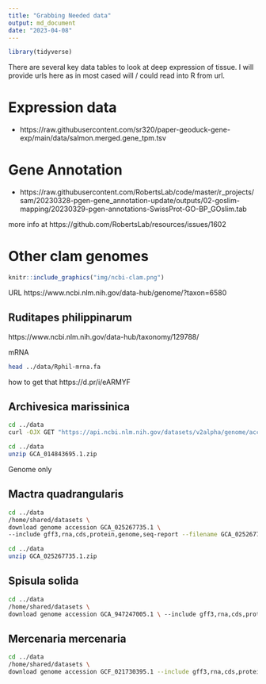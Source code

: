 ```yaml
---
title: "Grabbing Needed data"
output: md_document
date: "2023-04-08"
---
```


```r
library(tidyverse)
```


There are several key data tables to look at deep expression of tissue.
I will provide urls here as in most cased will / could read into R from url.

# Expression data 
- https://raw.githubusercontent.com/sr320/paper-geoduck-gene-exp/main/data/salmon.merged.gene_tpm.tsv

# Gene Annotation
- https://raw.githubusercontent.com/RobertsLab/code/master/r_projects/sam/20230328-pgen-gene_annotation-update/outputs/02-goslim-mapping/20230329-pgen-annotations-SwissProt-GO-BP_GOslim.tab

more info at https://github.com/RobertsLab/resources/issues/1602

# Other clam genomes


```r
knitr::include_graphics("img/ncbi-clam.png")
```

URL https://www.ncbi.nlm.nih.gov/data-hub/genome/?taxon=6580

## Ruditapes philippinarum
https://www.ncbi.nlm.nih.gov/data-hub/taxonomy/129788/

mRNA

```bash
head ../data/Rphil-mrna.fa
```

how to get that https://d.pr/i/eARMYF

## Archivesica marissinica
```bash
cd ../data
curl -OJX GET "https://api.ncbi.nlm.nih.gov/datasets/v2alpha/genome/accession/GCA_014843695.1/download?include_annotation_type=GENOME_FASTA,GENOME_GFF,RNA_FASTA,CDS_FASTA,PROT_FASTA,SEQUENCE_REPORT&filename=GCA_014843695.1.zip" -H "Accept: application/zip"
```

```bash
cd ../data
unzip GCA_014843695.1.zip
```

Genome only

## Mactra quadrangularis
```bash
cd ../data
/home/shared/datasets \
download genome accession GCA_025267735.1 \
--include gff3,rna,cds,protein,genome,seq-report --filename GCA_025267735.1.zip
```


```bash
cd ../data
unzip GCA_025267735.1.zip
```


## Spisula solida
```bash
cd ../data
/home/shared/datasets \
download genome accession GCA_947247005.1 \ --include gff3,rna,cds,protein,genome,seq-report \ --filename GCA_947247005.1.zip
```


## Mercenaria mercenaria


```bash
cd ../data
/home/shared/datasets \
download genome accession GCF_021730395.1 --include gff3,rna,cds,protein,genome,seq-report --filename GCF_021730395.1.zip
```
